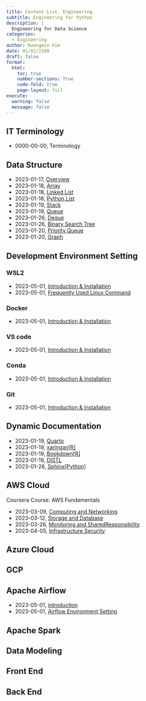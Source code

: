 ```yaml
---
title: Content List, Engineering 
subtitle: Engineering for Python 
description: | 
  Engineering for Data Science
categories:
  - Engineering
author: Kwangmin Kim
date: 01/01/2100
draft: false
format: 
  html:
    toc: true
    number-sections: True
    code-fold: true
    page-layout: full
execute: 
  warning: false
  message: false
---
```


## IT Terminology

* 0000-00-00, Terminology

## Data Structure

* 2023-01-17, [Overview](../2023-01-17_data_structure_overview/)
* 2023-01-18, [Array](../2023-01-18_array/)
* 2023-01-18, [Linked List](../2023-01-18_linked_list/)
* 2023-01-18, [Python List](../2023-01-18_python_list/)
* 2023-01-19, [Stack](../2023-01-19_stack/)
* 2023-01-19, [Queue](../2023-01-19_queue/)
* 2023-01-26, [Deque](../2023-01-19_deque/)
* 2023-01-26, [Binary Search Tree](../2023-01-20_binary_search_tree/)
* 2023-01-20, [Priority Queue](../2023-01-20_priority_queue/)
* 2023-01-20, [Graph](../2023-01-20_graph/)

## Development Environment Setting

### WSL2

* 2023-05-01, [Introduction & Installation](../WSL/01.wsl-install.qmd)
* 2023-05-01, [Frequently Used Linux Command](../Linux/01.linux_comands.qmd)

### Docker

* 2023-05-01, [Introduction & Installation](../Docker/01.docker_install.qmd)

### VS code

* 2023-05-01, [Introduction & Installation](../VScode/01.vscode_install.qmd)

### Conda

* 2023-05-01, [Introduction & Installation](../Conda/01.conda_install.qmd)

### Git

* 2023-05-01, [Introduction & Installation](../Git/01.git_install.qmd)

## Dynamic Documentation

* 2023-01-19, [Quarto](https://quarto.org/docs/get-started/)
* 2023-01-19, [xaringan[R]](https://github.com/yihui/xaringan)
* 2023-01-19, [Bookdown[R]](https://bookdown.org/yihui/bookdown/get-started.html)
* 2023-01-19, [DISTL](https://decile-team-distil.readthedocs.io/en/latest/index.html)
* 2023-01-26, [Sphinx[Python]](https://www.sphinx-doc.org/en/master/)

## AWS Cloud

Coursera Course: AWS Fundamentals

* 2023-03-09, [Computing and Networking](../2023-03-02_aws/computing_networking.qmd)
* 2023-03-12, [Storage and Database](../2023-03-02_aws/storage_database.qmd)
* 2023-03-26, [Monitoring and SharedResponsibility](../2023-03-02_aws/monitoring_sharedresponsibility.qmd)
* 2023-04-05, [Infrastructure Security](../2023-03-02_aws/infra_security.qmd)

## Azure Cloud

## GCP

## Apache Airflow

* 2023-05-01, [introduction](../airflow/01.intro.qmd)
* 2023-05-01, [Airflow Environment Setting](../airflow/02.env_setting.qmd)

## Apache Spark

## Data Modeling



## Front End

## Back End